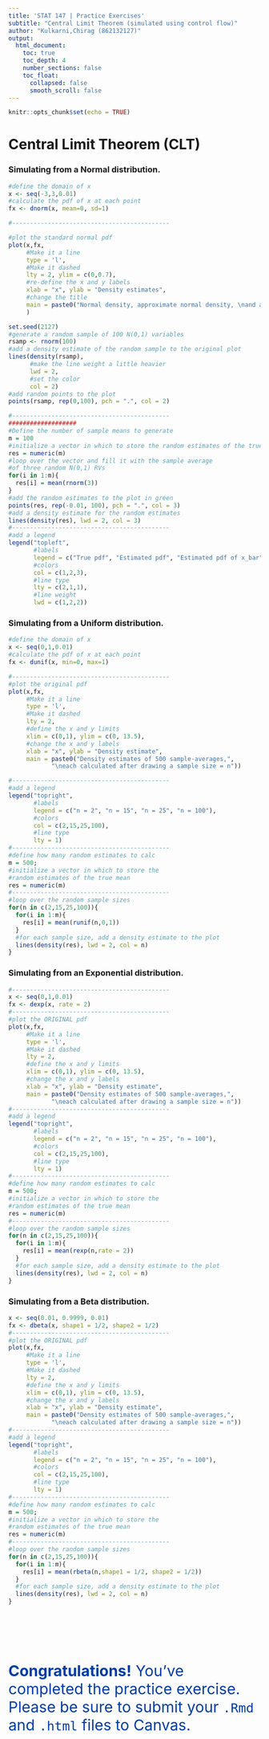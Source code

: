 ```yaml
---
title: 'STAT 147 | Practice Exercises'
subtitle: "Central Limit Theorem (simulated using control flow)"
author: "Kulkarni,Chirag (862132127)"
output:
  html_document:
    toc: true
    toc_depth: 4
    number_sections: false
    toc_float:
      collapsed: false
      smooth_scroll: false
---
```


```r
knitr::opts_chunk$set(echo = TRUE)
```

# Central Limit Theorem (CLT)

### Simulating from a Normal distribution.

```r
#define the domain of x
x <- seq(-3,3,0.01)
#calculate the pdf of x at each point
fx <- dnorm(x, mean=0, sd=1)

#--------------------------------------------

#plot the standard normal pdf
plot(x,fx,
     #Make it a line
     type = 'l',
     #Make it dashed
     lty = 2, ylim = c(0,0.7),
     #re-define the x and y labels
     xlab = "x", ylab = "Density estimates",
     #change the title
     main = paste0("Normal density, approximate normal density, \nand approximate density of sample average, n=3")
     )

set.seed(2127)
#generate a random sample of 100 N(0,1) variables
rsamp <- rnorm(100)
#add a density estimate of the random sample to the original plot
lines(density(rsamp),
      #make the line weight a little heavier
      lwd = 2,
      #set the color
      col = 2)
#add random points to the plot
points(rsamp, rep(0,100), pch = ".", col = 2)

#--------------------------------------------
###################
#Define the number of sample means to generate
m = 100
#initialize a vector in which to store the random estimates of the true mean
res = numeric(m)
#loop over the vector and fill it with the sample average
#of three random N(0,1) RVs
for(i in 1:m){
  res[i] = mean(rnorm(3))
}
#add the random estimates to the plot in green
points(res, rep(-0.01, 100), pch = ".", col = 3)
#add a density estimate for the random estimates
lines(density(res), lwd = 2, col = 3)
#--------------------------------------------
#add a legend
legend("topleft",
       #labels
       legend = c("True pdf", "Estimated pdf", "Estimated pdf of x_bar"),
       #colors
       col = c(1,2,3),
       #line type
       lty = c(2,1,1),
       #line weight
       lwd = c(1,2,2))
``` 

### Simulating from a Uniform distribution.

```r
#define the domain of x
x <- seq(0,1,0.01)
#calculate the pdf of x at each point
fx <- dunif(x, min=0, max=1)

#--------------------------------------------
#plot the original pdf
plot(x,fx,
     #Make it a line
     type = 'l',
     #Make it dashed
     lty = 2,
     #define the x and y limits
     xlim = c(0,1), ylim = c(0, 13.5),
     #change the x and y labels
     xlab = "x", ylab = "Density estimate",
     main = paste0("Density estimates of 500 sample-averages,",
            "\neach calculated after drawing a sample size = n"))

#--------------------------------------------
#add a legend
legend("topright",
       #labels
       legend = c("n = 2", "n = 15", "n = 25", "n = 100"),
       #colors
       col = c(2,15,25,100),
       #line type
       lty = 1)
#--------------------------------------------
#define how many random estimates to calc
m = 500;
#initialize a vector in which to store the 
#random estimates of the true mean
res = numeric(m)
#--------------------------------------------
#loop over the random sample sizes
for(n in c(2,15,25,100)){
  for(i in 1:m){
    res[i] = mean(runif(n,0,1))
  }
  #for each sample size, add a density estimate to the plot
  lines(density(res), lwd = 2, col = n)
}
```


### Simulating from an Exponential distribution.

```r
#--------------------------------------------
x <- seq(0,1,0.01)
fx <- dexp(x, rate = 2)
#--------------------------------------------
#plot the ORIGINAL pdf
plot(x,fx,
     #Make it a line
     type = 'l',
     #Make it dashed
     lty = 2,
     #define the x and y limits
     xlim = c(0,1), ylim = c(0, 13.5),
     #change the x and y labels
     xlab = "x", ylab = "Density estimate",
     main = paste0("Density estimates of 500 sample-averages,",
            "\neach calculated after drawing a sample size = n"))
#--------------------------------------------
#add a legend
legend("topright",
       #labels
       legend = c("n = 2", "n = 15", "n = 25", "n = 100"),
       #colors
       col = c(2,15,25,100),
       #line type
       lty = 1)
#--------------------------------------------
#define how many random estimates to calc
m = 500;
#initialize a vector in which to store the 
#random estimates of the true mean
res = numeric(m)
#--------------------------------------------
#loop over the random sample sizes
for(n in c(2,15,25,100)){
  for(i in 1:m){
    res[i] = mean(rexp(n,rate = 2))
  }
  #for each sample size, add a density estimate to the plot
  lines(density(res), lwd = 2, col = n)
}
```


### Simulating from a Beta distribution.

```r
x <- seq(0.01, 0.9999, 0.01)
fx <- dbeta(x, shape1 = 1/2, shape2 = 1/2)
#--------------------------------------------
#plot the ORIGINAL pdf
plot(x,fx,
     #Make it a line
     type = 'l',
     #Make it dashed
     lty = 2,
     #define the x and y limits
     xlim = c(0,1), ylim = c(0, 13.5),
     #change the x and y labels
     xlab = "x", ylab = "Density estimate",
     main = paste0("Density estimates of 500 sample-averages,",
            "\neach calculated after drawing a sample size = n"))
#--------------------------------------------
#add a legend
legend("topright",
       #labels
       legend = c("n = 2", "n = 15", "n = 25", "n = 100"),
       #colors
       col = c(2,15,25,100),
       #line type
       lty = 1)
#--------------------------------------------
#define how many random estimates to calc
m = 500;
#initialize a vector in which to store the 
#random estimates of the true mean
res = numeric(m)
#--------------------------------------------
#loop over the random sample sizes
for(n in c(2,15,25,100)){
  for(i in 1:m){
    res[i] = mean(rbeta(n,shape1 = 1/2, shape2 = 1/2))
  }
  #for each sample size, add a density estimate to the plot
  lines(density(res), lwd = 2, col = n)
}
```


<br>
<br>
<br>
<br>
<p style="font-size:30px;color:#003DA5">
<b>Congratulations!</b>  You've completed the practice exercise.  Please be sure to submit your `.Rmd` and `.html` files to Canvas.
</p>














